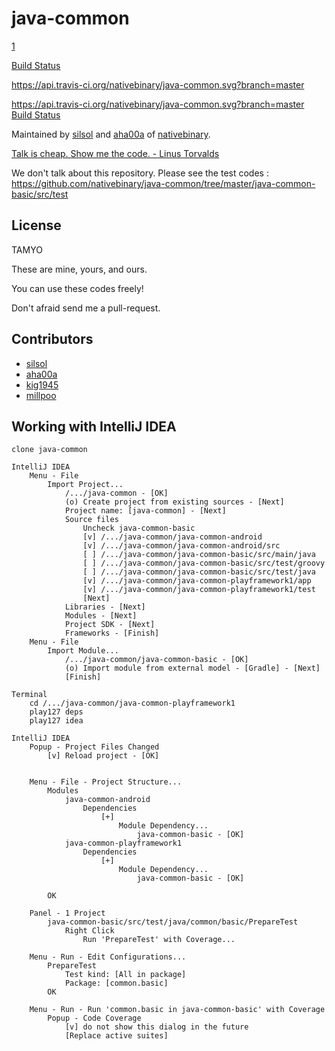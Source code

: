= java-common =
[https://api.travis-ci.org/nativebinary/java-common.svg?branch=master]

[https://api.travis-ci.org/nativebinary/java-common.svg?branch=master Build Status]

[[https://api.travis-ci.org/nativebinary/java-common.svg?branch=master]]

[[https://api.travis-ci.org/nativebinary/java-common.svg?branch=master Build Status]]

Maintained by [https://github.com/silsol silsol] and [https://github.com/aha00a aha00a] of [http://nativebinary.com nativebinary].

[https://lkml.org/lkml/2000/8/25/132 Talk is cheap. Show me the code. - Linus Torvalds]

We don't talk about this repository. Please see the test codes : https://github.com/nativebinary/java-common/tree/master/java-common-basic/src/test

== License ==
TAMYO

These are mine, yours, and ours.

You can use these codes freely!

Don't afraid send me a pull-request.


== Contributors ==
* [https://github.com/silsol silsol]
* [https://github.com/aha00a aha00a]
* [https://github.com/kig1945 kig1945]
* [https://github.com/millpoo millpoo]

== Working with IntelliJ IDEA ==
<pre>
clone java-common

IntelliJ IDEA
	Menu - File
		Import Project...
			/.../java-common - [OK]
			(o) Create project from existing sources - [Next]
			Project name: [java-common] - [Next]
			Source files
				Uncheck java-common-basic
				[v] /.../java-common/java-common-android
				[v] /.../java-common/java-common-android/src
				[ ] /.../java-common/java-common-basic/src/main/java
				[ ] /.../java-common/java-common-basic/src/test/groovy
				[ ] /.../java-common/java-common-basic/src/test/java
				[v] /.../java-common/java-common-playframework1/app
				[v] /.../java-common/java-common-playframework1/test
				[Next]
			Libraries - [Next]
			Modules - [Next]
			Project SDK - [Next]
			Frameworks - [Finish]
	Menu - File
		Import Module...
			/.../java-common/java-common-basic - [OK]
			(o) Import module from external model - [Gradle] - [Next]
			[Finish]

Terminal
	cd /.../java-common/java-common-playframework1
	play127 deps
	play127 idea

IntelliJ IDEA
	Popup - Project Files Changed
		[v] Reload project - [OK]


	Menu - File - Project Structure...
		Modules
			java-common-android
				Dependencies
					[+]
						Module Dependency...
							java-common-basic - [OK]
			java-common-playframework1
				Dependencies
					[+]
						Module Dependency...
							java-common-basic - [OK]

		OK

	Panel - 1 Project
		java-common-basic/src/test/java/common/basic/PrepareTest
			Right Click
				Run 'PrepareTest' with Coverage...

	Menu - Run - Edit Configurations...
		PrepareTest
			Test kind: [All in package]
			Package: [common.basic]
		OK

	Menu - Run - Run 'common.basic in java-common-basic' with Coverage
		Popup - Code Coverage
			[v] do not show this dialog in the future
			[Replace active suites]

</pre>